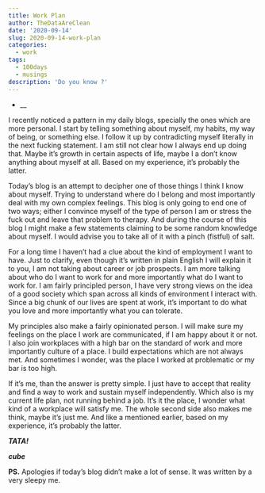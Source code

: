 ```yaml
---
title: Work Plan
author: TheDataAreClean
date: '2020-09-14'
slug: 2020-09-14-work-plan
categories:
  - work
tags:
  - 100days
  - musings
description: 'Do you know ?'
---
```


* __

I recently noticed a pattern in my daily blogs, specially the ones which are more personal. I start by telling something about myself, my habits, my way of being, or something else. I follow it up by contradicting myself literally in the next fucking statement. I am still not clear how I always end up doing that. Maybe it's growth in certain aspects of life, maybe I a don't know anything about myself at all. Based on my experience, it's probably the latter.

Today's blog is an attempt to decipher one of those things I think I know about myself. Trying to understand where do I belong and most importantly deal with my own complex feelings. This blog is only going to end one of two ways; either I convince myself of the type of person I am or stress the fuck out and leave that problem to therapy. And during the course of this blog I might make a few statements claiming to be some random knowledge about myself. I would advise you to take all of it with a pinch (fistful) of salt.

For a long time I haven't had a clue about the kind of employment I want to have. Just to clarify, even though it's written in plain English I will explain it to you, I am not taking about career or job prospects. I am more talking about who do I want to work for and more importantly what do I want to work for. I am fairly principled person, I have very strong views on the idea of a good society which span across all kinds of environment I interact with. Since a big chunk of our lives are spent at work, it's important to do what you love and more importantly what you can tolerate. 

My principles also make a fairly opinionated person. I will make sure my feelings on the place I work are communicated, if I am happy about it or not. I also join workplaces with a high bar on the standard of work and more importantly culture of a place. I build expectations which are not always met. And sometimes I wonder, was the place I worked at problematic or my bar is too high.

If it's me, than the answer is pretty simple. I just have to accept that reality and find a way to work and sustain myself independently. Which also is my current life plan, not running behind a job. It's it the place, I wonder what kind of a workplace will satisfy me. The whole second side also makes me think, maybe it's just me. And like a mentioned earlier, based on my experience, it's probably the latter.

**_TATA!_**

**_cube_**

**PS.** Apologies if today's blog didn't make a lot of sense. It was written by a very sleepy me.
